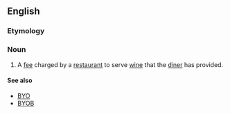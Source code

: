 ==English==

===Etymology===
{{suffix|cork|age|lang=en}}

===Noun===
{{en-noun|~}}

# A [[fee]] charged by a [[restaurant]] to serve [[wine]] that the [[diner]] has provided.

====See also====
* [[BYO]]
* [[BYOB]]